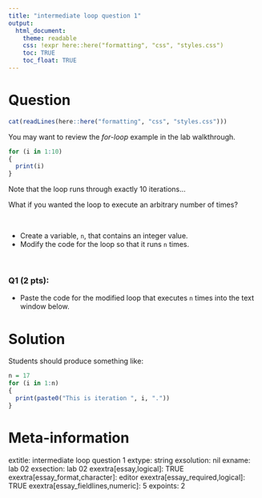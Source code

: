 ```yaml
---
title: "intermediate loop question 1"
output:  
  html_document:
    theme: readable
    css: !expr here::here("formatting", "css", "styles.css")
    toc: TRUE
    toc_float: TRUE
---
```




Question
========

```r
cat(readLines(here::here("formatting", "css", "styles.css")))
```

You may want to review the *for-loop* example in the lab walkthrough.


```r
for (i in 1:10)
{
  print(i)
}
```

Note that the loop runs through exactly 10 iterations...

What if you wanted the loop to execute an arbitrary number of times?

<br>

- Create a variable, `n`, that contains an integer value.
- Modify the code for the loop so that it runs `n` times.

<br>

<div class="questionborder">
### Q1 (2 pts): 

- Paste the code for the modified loop that executes `n` times into the text window below.

</div>


Solution
========

Students should produce something like:
```r
n = 17
for (i in 1:n)
{
  print(paste0("This is iteration ", i, "."))
}
```





Meta-information
================
extitle: intermediate loop question 1
extype: string
exsolution: nil
exname: lab 02
exsection: lab 02
exextra[essay,logical]: TRUE
exextra[essay_format,character]: editor
exextra[essay_required,logical]: TRUE
exextra[essay_fieldlines,numeric]: 5
expoints: 2

